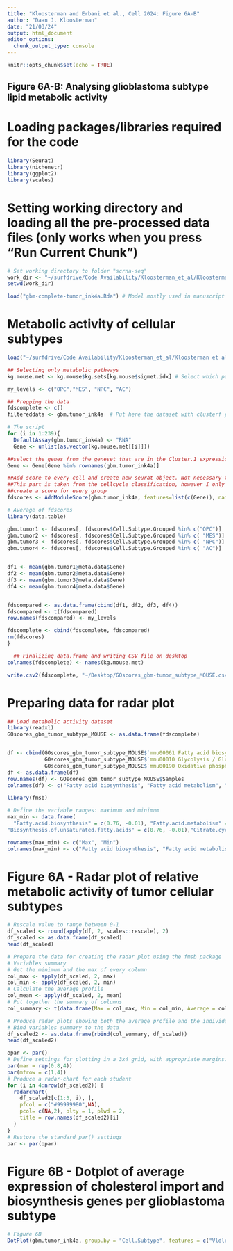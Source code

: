 ```yaml
---
title: "Kloosterman and Erbani et al., Cell 2024: Figure 6A-B"
author: "Daan J. Kloosterman"
date: "21/03/24"
output: html_document
editor_options: 
  chunk_output_type: console
---
```


```r
knitr::opts_chunk$set(echo = TRUE)
```


## Figure 6A-B: Analysing glioblastoma subtype lipid metabolic activity

# Loading packages/libraries required for the code
```r
library(Seurat)
library(nichenetr)
library(ggplot2)
library(scales)
```


# Setting working directory and loading all the pre-processed data files (only works when you press "Run Current Chunk")

```r
# Set working directory to folder "scrna-seq" 
work_dir <- "~/surfdrive/Code Availability/Kloosterman_et_al/Kloosterman et al. 2024 - data availibility/GEO Data - processed/scrna-seq"
setwd(work_dir)

load("gbm-complete-tumor_ink4a.Rda") # Model mostly used in manuscript
```


# Metabolic activity of cellular subtypes

```r
load("~/surfdrive/Code Availability/Kloosterman_et_al/Kloosterman et al. 2024 - code availibility/signatures/keggpathway_mmu.RData")

## Selecting only metabolic pathways
kg.mouse.met <- kg.mouse$kg.sets[kg.mouse$sigmet.idx] # Select which pathways

my_levels <- c("OPC","MES", "NPC", "AC")

## Prepping the data
fdscomplete <- c()
filtereddata <- gbm.tumor_ink4a  # Put here the dataset with clusterf you desire

# The script
for (i in 1:239){
  DefaultAssay(gbm.tumor_ink4a) <- "RNA"
  Gene <- unlist(as.vector(kg.mouse.met[[i]]))

##select the genes from the geneset that are in the Cluster.1 expression data
Gene <- Gene[Gene %in% rownames(gbm.tumor_ink4a)]

##Add score to every cell and create new seurat object. Not necessary to create a new object but in case anything goes wrong your original data is still there.
##This part is taken from the cellcycle classification, however I only used the part where Geneset scores were assigned to the cell
##create a score for every group
fdscores <- AddModuleScore(gbm.tumor_ink4a, features=list(c(Gene)), name="Gene",nbin=100)

# Average of fdscores
library(data.table)

gbm.tumor1 <- fdscores[, fdscores$Cell.Subtype.Grouped %in% c("OPC")] 
gbm.tumor2 <- fdscores[, fdscores$Cell.Subtype.Grouped %in% c( "MES")] 
gbm.tumor3 <- fdscores[, fdscores$Cell.Subtype.Grouped %in% c( "NPC")] 
gbm.tumor4 <- fdscores[, fdscores$Cell.Subtype.Grouped %in% c( "AC")] 


df1 <- mean(gbm.tumor1@meta.data$Gene) 
df2 <- mean(gbm.tumor2@meta.data$Gene) 
df3 <- mean(gbm.tumor3@meta.data$Gene) 
df4 <- mean(gbm.tumor4@meta.data$Gene) 


fdscompared <- as.data.frame(cbind(df1, df2, df3, df4))
fdscompared <- t(fdscompared)
row.names(fdscompared) <- my_levels

fdscomplete <- cbind(fdscomplete, fdscompared)
rm(fdscores)
}

  ## Finalizing data.frame and writing CSV file on desktop
colnames(fdscomplete) <- names(kg.mouse.met)

write.csv2(fdscomplete, "~/Desktop/GOscores_gbm-tumor_subtype_MOUSE.csv")
```


# Preparing data for radar plot

```r
## Load metabolic activity dataset
library(readxl)
GOscores_gbm_tumor_subtype_MOUSE <- as.data.frame(fdscomplete)


df <- cbind(GOscores_gbm_tumor_subtype_MOUSE$`mmu00061 Fatty acid biosynthesis`, GOscores_gbm_tumor_subtype_MOUSE$`mmu01212 Fatty acid metabolism`, GOscores_gbm_tumor_subtype_MOUSE$`mmu00100 Steroid biosynthesis`, GOscores_gbm_tumor_subtype_MOUSE$`mmu01040 Biosynthesis of unsaturated fatty acids`, GOscores_gbm_tumor_subtype_MOUSE$`mmu00020 Citrate cycle (TCA cycle)`, GOscores_gbm_tumor_subtype_MOUSE$`mmu00500 Starch and sucrose metabolism`,
            GOscores_gbm_tumor_subtype_MOUSE$`mmu00010 Glycolysis / Gluconeogenesis`,
            GOscores_gbm_tumor_subtype_MOUSE$`mmu00190 Oxidative phosphorylation`)
df <- as.data.frame(df)
row.names(df) <- GOscores_gbm_tumor_subtype_MOUSE$Samples
colnames(df) <- c("Fatty acid biosynthesis", "Fatty acid metabolism", "Steroid biosynthesis", "Biosynthesis of unsaturated fatty acids", "Citrate cycle (TCA cycle)", "Starch and sucrose metabolism", "Glycolysis", "Oxidative phosphorylation")

library(fmsb)

# Define the variable ranges: maximum and minimum
max_min <- data.frame(
  "Fatty.acid.biosynthesis" = c(0.76, -0.01), "Fatty.acid.metabolism" = c(0.76, -0.01), "Steroid.biosynthesis" = c(0.76, -0.01),
"Biosynthesis.of.unsaturated.fatty.acids" = c(0.76, -0.01),"Citrate.cycle.(TCA.cycle)" = c(0.76, -0.01), "Starch.and.sucrose.metabolism" = c(0.76, -0.01), "Glycolysis" = c(0.76, -0.01), "Oxidative phosphorylation" = c(0.76, -0.01))

rownames(max_min) <- c("Max", "Min")
colnames(max_min) <- c("Fatty acid biosynthesis", "Fatty acid metabolism", "Steroid biosynthesis", "Biosynthesis of unsaturated fatty acids","Citrate cycle (TCA cycle)",  "Starch and sucrose metabolism", "Glycolysis", "Oxidative phosphorylation")
```


# Figure 6A - Radar plot of relative metabolic activity of tumor cellular subtypes

```r
# Rescale value to range between 0-1
df_scaled <- round(apply(df, 2, scales::rescale), 2)
df_scaled <- as.data.frame(df_scaled)
head(df_scaled)

# Prepare the data for creating the radar plot using the fmsb package
# Variables summary
# Get the minimum and the max of every column  
col_max <- apply(df_scaled, 2, max)
col_min <- apply(df_scaled, 2, min)
# Calculate the average profile 
col_mean <- apply(df_scaled, 2, mean)
# Put together the summary of columns
col_summary <- t(data.frame(Max = col_max, Min = col_min, Average = col_mean))

# Produce radar plots showing both the average profile and the individual profile
# Bind variables summary to the data
df_scaled2 <- as.data.frame(rbind(col_summary, df_scaled))
head(df_scaled2)

opar <- par() 
# Define settings for plotting in a 3x4 grid, with appropriate margins:
par(mar = rep(0.8,4))
par(mfrow = c(1,4))
# Produce a radar-chart for each student
for (i in 4:nrow(df_scaled2)) {
  radarchart(
    df_scaled2[c(1:3, i), ],
    pfcol = c("#99999980",NA),
    pcol= c(NA,2), plty = 1, plwd = 2,
    title = row.names(df_scaled2)[i]
  )
}
# Restore the standard par() settings
par <- par(opar)
```

# Figure 6B - Dotplot of average expression of cholesterol import and biosynthesis genes per glioblastoma subtype

```r
# Figure 6B
DotPlot(gbm.tumor_ink4a, group.by = "Cell.Subtype", features = c("Vldlr" ,"Fdft1", "Dhcr24", "Hmgcr", "Cyp51", "Dhcr7"))
```
